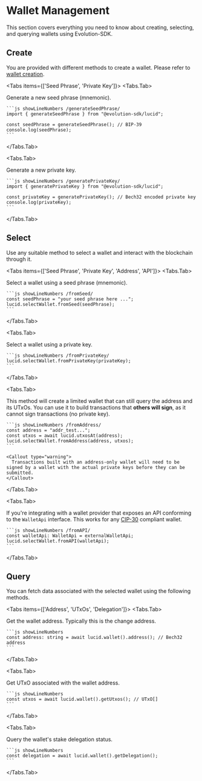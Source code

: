 
# Wallet Management

This section covers everything you need to know about creating, selecting, and querying wallets using Evolution-SDK.

## Create

You are provided with different methods to create a wallet. Please refer to [wallet creation](./wallet-creation).

<Tabs items={['Seed Phrase', 'Private Key']}>
  <Tabs.Tab>
    <div className="text-sm">
      Generate a new seed phrase (mnemonic).
    </div>
  
    ```js showLineNumbers /generateSeedPhrase/
    import { generateSeedPhrase } from "@evolution-sdk/lucid";
    
    const seedPhrase = generateSeedPhrase(); // BIP-39
    console.log(seedPhrase);
    ```
  </Tabs.Tab>
  
  <Tabs.Tab>
    <div className="text-sm">
      Generate a new private key.
    </div>
  
    ```js showLineNumbers /generatePrivateKey/
    import { generatePrivateKey } from "@evolution-sdk/lucid";
    
    const privateKey = generatePrivateKey(); // Bech32 encoded private key
    console.log(privateKey);
    ```
  </Tabs.Tab>
</Tabs>

## Select

Use any suitable method to select a wallet and interact with the blockchain through it.

<Tabs items={['Seed Phrase', 'Private Key', 'Address', 'API']}>
  <Tabs.Tab>
    <div className="text-sm">
      Select a wallet using a seed phrase (mnemonic).
    </div>
  
    ```js showLineNumbers /fromSeed/
    const seedPhrase = "your seed phrase here ...";
    lucid.selectWallet.fromSeed(seedPhrase);
    ```
  </Tabs.Tab>
  
  <Tabs.Tab>
    <div className="text-sm">
      Select a wallet using a private key.
    </div>
  
    ```js showLineNumbers /fromPrivateKey/
    lucid.selectWallet.fromPrivateKey(privateKey);
    ```
  </Tabs.Tab>
  
  <Tabs.Tab>
    <div className="text-sm">
      This method will create a limited wallet that can still query the address and its UTxOs. You can use it to build transactions that **others will sign**, as it cannot sign transactions (no private key).
    </div>
  
    ```js showLineNumbers /fromAddress/
    const address = "addr_test...";
    const utxos = await lucid.utxosAt(address);
    lucid.selectWallet.fromAddress(address, utxos);
    ```
    
    <Callout type="warning">
      Transactions built with an address-only wallet will need to be signed by a wallet with the actual private keys before they can be submitted.
    </Callout>
  </Tabs.Tab>
  
  <Tabs.Tab>
    <div className="text-sm">
      If you're integrating with a wallet provider that exposes an API conforming to the `WalletApi` interface. This works for any [CIP-30](https://github.com/cardano-foundation/CIPs/tree/master/CIP-0030) compliant wallet.
    </div>
  
    ```js showLineNumbers /fromAPI/
    const walletApi: WalletApi = externalWalletApi;
    lucid.selectWallet.fromAPI(walletApi);
    ```
  </Tabs.Tab>
</Tabs>

## Query

You can fetch data associated with the selected wallet using the following methods.

<Tabs items={['Address', 'UTxOs', 'Delegation']}>
  <Tabs.Tab>
    <div className="text-sm">
      Get the wallet address. Typically this is the change address.
    </div>
  
    ```js showLineNumbers
    const address: string = await lucid.wallet().address(); // Bech32 address
    ```
  </Tabs.Tab>
  
  <Tabs.Tab>
    <div className="text-sm">
      Get UTxO associated with the wallet address.
    </div>
  
    ```js showLineNumbers
    const utxos = await lucid.wallet().getUtxos(); // UTxO[]
    ```
  </Tabs.Tab>
  
  <Tabs.Tab>
    <div className="text-sm">
      Query the wallet's stake delegation status.
    </div>
  
    ```js showLineNumbers
    const delegation = await lucid.wallet().getDelegation();
    ```
  </Tabs.Tab>
</Tabs>


